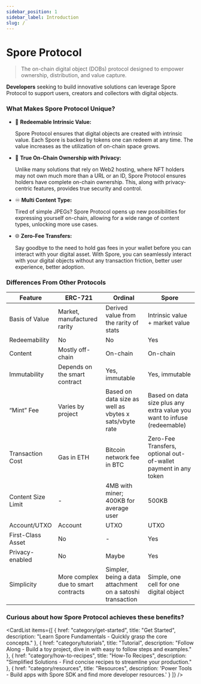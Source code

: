 ```yaml
---
sidebar_position: 1
sidebar_label: Introduction
slug: /
---
```



# Spore Protocol

> The on-chain digital object (DOBs) protocol designed to empower ownership, distribution, and value capture.

**Developers** seeking to build innovative solutions can leverage Spore Protocol to support users, creators and collectors with digital objects.

### What Makes Spore Protocol Unique?

- 💛 **Redeemable Intrinsic Value:**

    Spore Protocol ensures that digital objects are created with intrinsic value. Each Spore is backed by tokens one can redeem at any time. The value increases as the utilization of on-chain space grows.
    
- 🔑 **True On-Chain Ownership with Privacy:**
    
    Unlike many solutions that rely on Web2 hosting, where NFT holders may not own much more than a URL or an ID, Spore Protocol ensures holders have complete on-chain ownership. This, along with privacy-centric features, provides true security and control.
    
- ♾️ **Multi Content Type:**

    Tired of simple JPEGs? Spore Protocol opens up new possibilities for expressing yourself on-chain, allowing for a wide range of content types, unlocking more use cases.
- 🌐 **Zero-Fee Transfers:**

    Say goodbye to the need to hold gas fees in your wallet before you can interact with your digital asset. With Spore, you can seamlessly interact with your digital objects without any transaction friction, better user experience, better adoption.

### Differences From Other Protocols

| Feature            | ERC-721                        | Ordinal                                              | Spore                                                   |
|--------------------|--------------------------------|-----------------------------------------------------|---------------------------------------------------------|
| Basis of Value     | Market, manufactured rarity | Derived value from the rarity of stats | Intrinsic value + market value                      |
| Redeemability      | No                             | No                                                  | Yes                                                     |
| Content            | Mostly off-chain               | On-chain                      | On-chain                                                |
| Immutability       | Depends on the smart contract | Yes, immutable                                    | Yes, immutable                                          |
| “Mint” Fee         | Varies by project              | Based on data size as well as vbytes x sats/vbyte rate | Based on data size plus any extra value you want to infuse (redeemable) |
| Transaction Cost   | Gas in ETH                     | Bitcoin network fee in BTC                          | Zero-Fee Transfers, optional out-of-wallet payment in any token |
| Content Size Limit | -                              | 4MB with miner; 400KB for average user                                                 | 500KB                                                   |
| Account/UTXO       | Account                        | UTXO                                                | UTXO                                                     |
| First-Class Asset  | No                             | -                                                   | Yes                                                     |
| Privacy-enabled    | No                             | Maybe                                               | Yes                                                     |
| Simplicity         | More complex due to smart contracts | Simpler, being a data attachment on a satoshi transaction | Simple, one cell for one digital object                            |



### Curious about how Spore Protocol achieves these benefits?

<CardList
  items={[
    {
      href: "category/get-started",
      title: "Get Started",
      description: "Learn Spore Fundamentals - Quickly grasp the core concepts."
    },
    {
      href: "category/tutorials",
      title: "Tutorial",
      description: "Follow Along - Build a toy project, dive in with easy to follow steps and examples."
    },
    {
      href: "category/how-to-recipes",
      title: "How-To Recipes",
      description: "Simplified Solutions - Find concise recipes to streamline your production."
    },
    {
      href: "category/resources",
      title: "Resources",
      description: 'Power Tools - Build apps with Spore SDK and find more developer resources.'
    }
  ]}
/>
